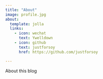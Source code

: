 ```yaml
---
title: "About"
image: profile.jpg
about:
  template: jolla
  links:
    - icon: wechat
      text: Ywelldown
    - icon: github
      text: justforsoy
      href: https://github.com/justforsoy

---
```


About this blog
